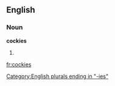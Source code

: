 ==English==

===Noun===
'''cockies'''

# {{plural of|[[cocky]]}}

[[Category:English plurals ending in "-ies"]]

[[fr:cockies]]